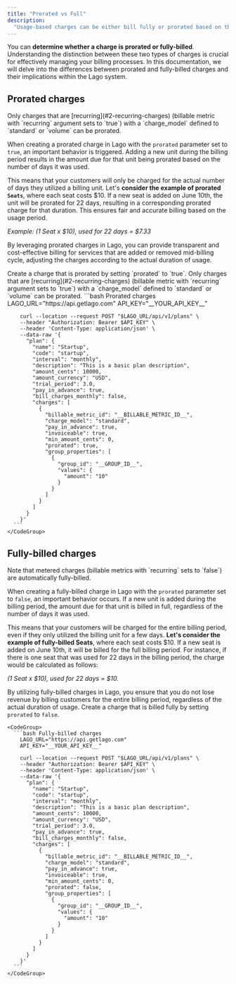 ```yaml
---
title: "Prorated vs Full"
description:
  "Usage-based charges can be either bill fully or prorated based on the number of days used."
---
```


You can **determine whether a charge is prorated or fully-billed**. Understanding the distinction between these two types of 
charges is crucial for effectively managing your billing processes. In this documentation, we will delve into the differences 
between prorated and fully-billed charges and their implications within the Lago system.

## Prorated charges[](#prorated "Direct link to heading")

<Tabs>
  <Tab title="Dashboard">
  <Warning>
    Only charges that are [recurring](#2-recurring-charges) (billable metric with `recurring` argument sets to `true`) with a `charge_model` defined to `standard` or `volume` can be prorated.
  </Warning>

  When creating a prorated charge in Lago with the `prorated` parameter set to `true`, an important behavior is triggered. 
  Adding a new unit during the billing period results in the amount due for that unit being prorated based on the number of 
  days it was used.

  This means that your customers will only be charged for the actual number of days they utilized a billing unit. Let's **consider 
  the example of prorated `Seats`**, where each seat costs \$10. If a new seat is added on June 10th, the unit will be prorated for 22 days, resulting in a corresponding prorated charge for that duration. This ensures fair and accurate billing based on the 
  usage period.

  *Example: (1 Seat x \$10), used for 22 days = \$7.33*

  By leveraging prorated charges in Lago, you can provide transparent and cost-effective billing for services that are added or 
  removed mid-billing cycle, adjusting the charges according to the actual duration of usage.

  </Tab>
  <Tab title="API">
    Create a charge that is prorated by setting `prorated` to `true`.
    <Warning>
      Only charges that are [recurring](#2-recurring-charges) (billable metric with `recurring` argument sets to `true`) with a `charge_model` defined to `standard` or `volume` can be prorated.
    </Warning>
    <CodeGroup>
      ```bash Prorated charges
        LAGO_URL="https://api.getlago.com"
        API_KEY="__YOUR_API_KEY__"

        curl --location --request POST "$LAGO_URL/api/v1/plans" \
        --header "Authorization: Bearer $API_KEY" \
        --header 'Content-Type: application/json' \
        --data-raw '{
          "plan": {
            "name": "Startup",
            "code": "startup",
            "interval": "monthly",
            "description": "This is a basic plan description",
            "amount_cents": 10000,
            "amount_currency": "USD",
            "trial_period": 3.0,
            "pay_in_advance": true,
            "bill_charges_monthly": false,
            "charges": [
              {
                "billable_metric_id": "__BILLABLE_METRIC_ID__",
                "charge_model": "standard",
                "pay_in_advance": true,
                "invoiceable": true,
                "min_amount_cents": 0,
                "prorated": true,
                "group_properties": [
                  {
                    "group_id": "__GROUP_ID__",
                    "values": {
                      "amount": "10"
                    }
                  }
                ]
              }
            ]
          }
        }'
      ```
    </CodeGroup>
  </Tab>
</Tabs>

## Fully-billed charges[](#fully-billed "Direct link to heading")
<Tabs>
  <Tab title="Dashboard">
    <Warning>
      Note that metered charges (billable metrics with `recurring` sets to `false`) are automatically fully-billed.
    </Warning>

  When creating a fully-billed charge in Lago with the `prorated` parameter set to `false`, an important behavior occurs. 
  If a new unit is added during the billing period, the amount due for that unit is billed in full, regardless of the number of 
  days it was used.

  This means that your customers will be charged for the entire billing period, even if they only utilized the billing unit for a 
  few days. **Let's consider the example of fully-billed Seats**, where each seat costs \$10. If a new seat is added on June 10th, it will 
  be billed for the full billing period. For instance, if there is one seat that was used for 22 days in the billing period, the 
  charge would be calculated as follows: 

  *(1 Seat x \$10), used for 22 days = \$10.*

  By utilizing fully-billed charges in Lago, you ensure that you do not lose revenue by billing customers for the entire billing period, 
  regardless of the actual duration of usage.
  </Tab>
  <Tab title="API">
    Create a charge that is billed fully by setting `prorated` to `false`.

    <CodeGroup>
      ```bash Fully-billed charges
        LAGO_URL="https://api.getlago.com"
        API_KEY="__YOUR_API_KEY__"

        curl --location --request POST "$LAGO_URL/api/v1/plans" \
        --header "Authorization: Bearer $API_KEY" \
        --header 'Content-Type: application/json' \
        --data-raw '{
          "plan": {
            "name": "Startup",
            "code": "startup",
            "interval": "monthly",
            "description": "This is a basic plan description",
            "amount_cents": 10000,
            "amount_currency": "USD",
            "trial_period": 3.0,
            "pay_in_advance": true,
            "bill_charges_monthly": false,
            "charges": [
              {
                "billable_metric_id": "__BILLABLE_METRIC_ID__",
                "charge_model": "standard",
                "pay_in_advance": true,
                "invoiceable": true,
                "min_amount_cents": 0,
                "prorated": false,
                "group_properties": [
                  {
                    "group_id": "__GROUP_ID__",
                    "values": {
                      "amount": "10"
                    }
                  }
                ]
              }
            ]
          }
        }'
      ```
    </CodeGroup>
  </Tab>
</Tabs>
